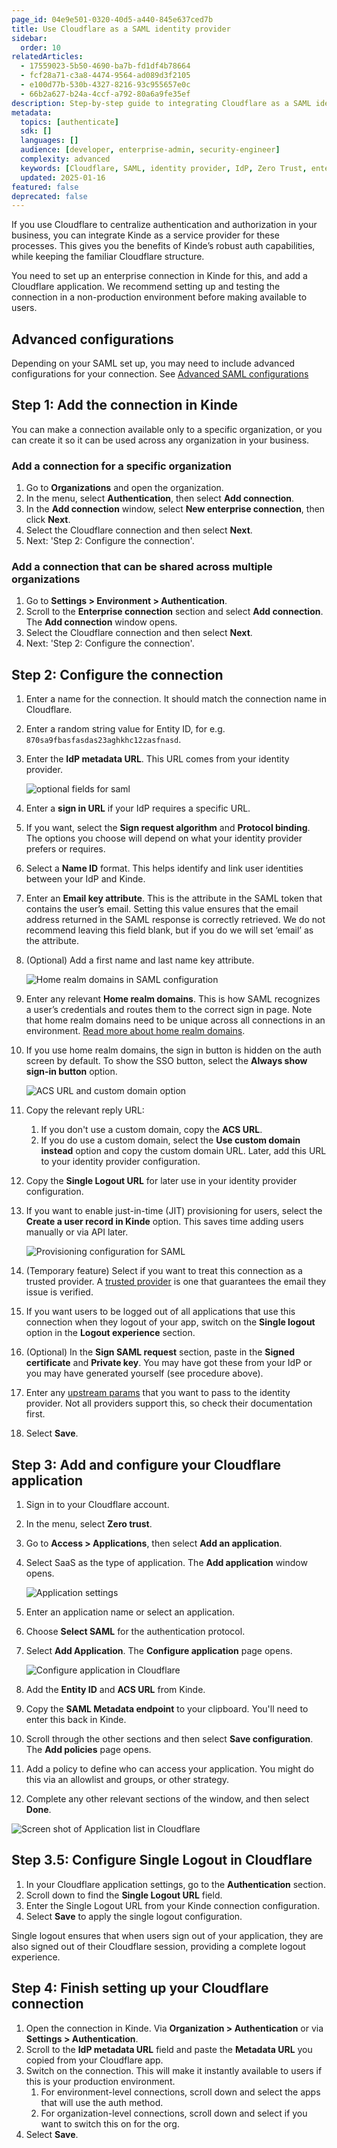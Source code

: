 ```yaml
---
page_id: 04e9e501-0320-40d5-a440-845e637ced7b
title: Use Cloudflare as a SAML identity provider
sidebar:
  order: 10
relatedArticles:
  - 17559023-5b50-4690-ba7b-fd1df4b78664
  - fcf28a71-c3a8-4474-9564-ad089d3f2105
  - e100d77b-530b-4327-8216-93c955657e0c	
  - 66b2a627-b24a-4ccf-a792-80a6a9fe35ef
description: Step-by-step guide to integrating Cloudflare as a SAML identity provider with Kinde for enterprise authentication and access control.
metadata:
  topics: [authenticate]
  sdk: []
  languages: []
  audience: [developer, enterprise-admin, security-engineer]
  complexity: advanced
  keywords: [Cloudflare, SAML, identity provider, IdP, Zero Trust, enterprise auth, SSO, access policies]
  updated: 2025-01-16
featured: false
deprecated: false
---
```


If you use Cloudflare to centralize authentication and authorization in your business, you can integrate Kinde as a service provider for these processes. This gives you the benefits of Kinde’s robust auth capabilities, while keeping the familiar Cloudflare structure.

You need to set up an enterprise connection in Kinde for this, and add a Cloudflare application. We recommend setting up and testing the connection in a non-production environment before making available to users.

## Advanced configurations

Depending on your SAML set up, you may need to include advanced configurations for your connection. See [Advanced SAML configurations](/authenticate/enterprise-connections/advanced-saml-configurations/)

## Step 1: Add the connection in Kinde

<Aside>

You can make a connection available only to a specific organization, or you can create it so it can be used across any organization in your business. 

</Aside>

### Add a connection for a specific organization

1. Go to **Organizations** and open the organization. 
2. In the menu, select **Authentication**, then select **Add connection**.
3. In the **Add connection** window, select **New enterprise connection**, then click **Next**.
4. Select the Cloudflare connection and then select **Next**. 
5. Next: 'Step 2: Configure the connection'.

### Add a connection that can be shared across multiple organizations

1. Go to **Settings > Environment > Authentication**.
2. Scroll to the **Enterprise connection** section and select **Add connection**. The **Add connection** window opens.
3. Select the Cloudflare connection and then select **Next**.
4. Next: 'Step 2: Configure the connection'.

## Step 2: Configure the connection

1. Enter a name for the connection. It should match the connection name in Cloudflare.
2. Enter a random string value for Entity ID, for e.g. `870sa9fbasfasdas23aghkhc12zasfnasd`.
3. Enter the **IdP metadata URL**. This URL comes from your identity provider.

   ![optional fields for saml](https://imagedelivery.net/skPPZTHzSlcslvHjesZQcQ/4f1851db-5c34-496b-ced1-07c1cd272b00/public)

4. Enter a **sign in URL** if your IdP requires a specific URL.
5. If you want, select the **Sign request algorithm** and **Protocol binding**. The options you choose will depend on what your identity provider prefers or requires.
6. Select a **Name ID** format. This helps identify and link user identities between your IdP and Kinde. 
7. Enter an **Email key attribute**. This is the attribute in the SAML token that contains the user’s email. Setting this value ensures that the email address returned in the SAML response is correctly retrieved. We do not recommend leaving this field blank, but if you do we will set ‘email’ as the attribute.
8. (Optional) Add a first name and last name key attribute.

   ![Home realm domains in SAML configuration](https://imagedelivery.net/skPPZTHzSlcslvHjesZQcQ/dbdccca5-2e6c-4dd8-eaec-e029574daf00/public)

9. Enter any relevant **Home realm domains**. This is how SAML recognizes a user’s credentials and routes them to the correct sign in page. Note that home realm domains need to be unique across all connections in an environment. [Read more about home realm domains](/authenticate/enterprise-connections/home-realm-discovery/).
10. If you use home realm domains, the sign in button is hidden on the auth screen by default. To show the SSO button, select the **Always show sign-in button** option. 

    ![ACS URL and custom domain option](https://imagedelivery.net/skPPZTHzSlcslvHjesZQcQ/885eda9c-ca4f-4340-db17-224023b8c300/public)

11. Copy the relevant reply URL: 
    1. If you don't use a custom domain, copy the **ACS URL**.
    2. If you do use a custom domain, select the **Use custom domain instead** option and copy the custom domain URL. 
    Later, add this URL to your identity provider configuration.
12. Copy the **Single Logout URL** for later use in your identity provider configuration.
13. If you want to enable just-in-time (JIT) provisioning for users, select the **Create a user record in Kinde** option. This saves time adding users manually or via API later.

    ![Provisioning configuration for SAML](https://imagedelivery.net/skPPZTHzSlcslvHjesZQcQ/947baea7-bfd4-48b7-de2d-5b041b8c8300/public)

14. (Temporary feature) Select if you want to treat this connection as a trusted provider. A [trusted provider](/authenticate/about-auth/identity-and-verification/) is one that guarantees the email they issue is verified.
15. If you want users to be logged out of all applications that use this connection when they logout of your app, switch on the **Single logout** option in the **Logout experience** section.
16. (Optional) In the **Sign SAML request** section, paste in the **Signed certificate** and **Private key**. You may have got these from your IdP or you may have generated yourself (see procedure above).
17. Enter any [upstream params](/authenticate/enterprise-connections/advanced-saml-configurations/#upstream-parameters) that you want to pass to the identity provider. Not all providers support this, so check their documentation first.
18. Select **Save**.

## Step 3: Add and configure your Cloudflare application

1. Sign in to your Cloudflare account.
2. In the menu, select **Zero trust**.
3. Go to **Access > Applications**, then select **Add an application**.
4. Select SaaS as the type of application. The **Add application** window opens.

   ![Application settings](https://imagedelivery.net/skPPZTHzSlcslvHjesZQcQ/7a600656-63c7-42a1-73c6-8780c6d4f400/public)

5. Enter an application name or select an application.
6. Choose **Select SAML** for the authentication protocol.
7. Select **Add Application**. The **Configure application** page opens.

   ![Configure application in Cloudflare](https://imagedelivery.net/skPPZTHzSlcslvHjesZQcQ/64549f6e-4a94-41a0-7018-0fb7b7becf00/public)

7. Add the **Entity ID** and **ACS URL** from Kinde.
8. Copy the **SAML Metadata endpoint** to your clipboard. You'll need to enter this back in Kinde.
9. Scroll through the other sections and then select **Save configuration**. The **Add policies** page opens.
10. Add a policy to define who can access your application. You might do this via an allowlist and groups, or other strategy.
11. Complete any other relevant sections of the window, and then select **Done**.

   ![Screen shot of Application list in Cloudflare](https://imagedelivery.net/skPPZTHzSlcslvHjesZQcQ/c11f72f1-22ff-428c-a7db-a13493ea5f00/public)

## Step 3.5: Configure Single Logout in Cloudflare

1. In your Cloudflare application settings, go to the **Authentication** section.
2. Scroll down to find the **Single Logout URL** field.
3. Enter the Single Logout URL from your Kinde connection configuration.
4. Select **Save** to apply the single logout configuration.

<Aside type="info">

Single logout ensures that when users sign out of your application, they are also signed out of their Cloudflare session, providing a complete logout experience.

</Aside>

## Step 4: Finish setting up your Cloudflare connection

1. Open the connection in Kinde. Via **Organization > Authentication** or via **Settings > Authentication**.
2. Scroll to the **IdP metadata URL** field and paste the **Metadata URL** you copied from your Cloudflare app.
3. Switch on the connection. This will make it instantly available to users if this is your production environment.
   1. For environment-level connections, scroll down and select the apps that will use the auth method.
   2. For organization-level connections, scroll down and select if you want to switch this on for the org. 
4. Select **Save**.
